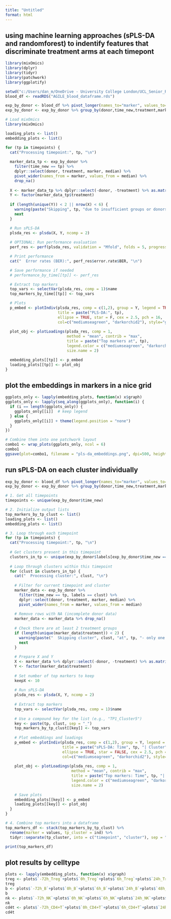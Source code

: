 ```yaml
---
title: "Untitled"
format: html
---
```


## using machine learning approaches (sPLS-DA and randomforest) to indentify features that discriminate treatment arms at each timepont
```r
library(mixOmics)
library(dplyr)
library(tidyr)
library(patchwork)
library(ggplotify)
```


```r
setwd("c:/Users/dan_m/OneDrive - University College London/UCL_Senior_Research_Fellow/AGILE/Blood/sub_clustering")
blood_df <- readRDS("AGILE_blood_dataframe.rds")
```


```r
exp_by_donor <- blood_df %>% pivot_longer(names_to="marker", values_to="expression", cols=c(1:31))
exp_by_donor <- exp_by_donor %>% group_by(donor,time_new,treatment,marker) %>% summarise(median = median(expression), .groups="drop")
```

```r
# Load mixOmics
library(mixOmics)

loading_plots <- list()
embedding_plots <- list()

for (tp in timepoints) {
  cat("Processing timepoint:", tp, "\n")
  
  marker_data_tp <- exp_by_donor %>%
    filter(time_new == tp) %>%
    dplyr::select(donor, treatment, marker, median) %>%
    pivot_wider(names_from = marker, values_from = median) %>%
    drop_na()
  
  X <- marker_data_tp %>% dplyr::select(-donor, -treatment) %>% as.matrix()
  Y <- factor(marker_data_tp$treatment)
  
  if (length(unique(Y)) < 2 || nrow(X) < 6) {
    warning(paste("Skipping", tp, "due to insufficient groups or donors"))
    next
  }

  # Run sPLS-DA
  plsda_res <- plsda(X, Y, ncomp = 2)
  
  # OPTIONAL: Run performance evaluation
  perf_res <- perf(plsda_res, validation = "Mfold", folds = 5, progressBar = FALSE, nrepeat = 10)

  # Print performance
  cat("  Error rates (BER):", perf_res$error.rate$BER, "\n")

  # Save performance if needed
  # performance_by_time[[tp]] <- perf_res

  # Extract top markers
  top_vars <- selectVar(plsda_res, comp = 1)$name
  top_markers_by_time[[tp]] <- top_vars

  # Plots
  p_embed <- plotIndiv(plsda_res, comp = c(1,2), group = Y, legend = TRUE,
                       title = paste("PLS-DA:", tp),
                       ellipse = TRUE, star = F, cex = 2.5, pch = 16,
                       col=c("mediumseagreen", "darkorchid2"), style="ggplot2")
  
  plot_obj <- plotLoadings(plsda_res, comp = 1,
                           method = "mean", contrib = "max",
                           title = paste("Top markers at", tp),
                           legend.color = c("mediumseagreen", "darkorchid2"),
                           size.name = 2)

  embedding_plots[[tp]] <- p_embed
  loading_plots[[tp]] <- plot_obj
}
```

## plot the embeddings in markers in a nice grid
```r
ggplots_only <- lapply(embedding_plots, function(x) x$graph)
ggplots_only <- lapply(seq_along(ggplots_only), function(i) {
  if (i == length(ggplots_only)) {
    ggplots_only[[i]]  # keep legend
  } else {
    ggplots_only[[i]] + theme(legend.position = "none")
  }
})

# Combine them into one patchwork layout
combo1 <- wrap_plots(ggplots_only, ncol = 6)
combo1
ggsave(plot=combo1, filename = "pls-da_embeddings.png", dpi=500, height=5,width=18)
```

## run sPLS-DA on each cluster individually
```r
exp_by_donor <- blood_df %>% pivot_longer(names_to="marker", values_to="expression", cols=c(1:31))
exp_by_donor <- exp_by_donor %>% group_by(donor,time_new,treatment,marker,labels) %>% summarise(median = median(expression), .groups="drop")

# 1. Get all timepoints
timepoints <- unique(exp_by_donor$time_new)

# 2. Initialize output lists
top_markers_by_tp_clust <- list()
loading_plots <- list()
embedding_plots <- list()

# 3. Loop through each timepoint
for (tp in timepoints) {
  cat("Processing timepoint:", tp, "\n")
  
  # Get clusters present in this timepoint
  clusters_in_tp <- unique(exp_by_donor$labels[exp_by_donor$time_new == tp])
  
  # Loop through clusters within this timepoint
  for (clust in clusters_in_tp) {
    cat("  Processing cluster:", clust, "\n")
    
    # Filter for current timepoint and cluster
    marker_data <- exp_by_donor %>%
      filter(time_new == tp, labels == clust) %>%
      dplyr::select(donor, treatment, marker, median) %>%
      pivot_wider(names_from = marker, values_from = median)
    
    # Remove rows with NA (incomplete donor data)
    marker_data <- marker_data %>% drop_na()
    
    # Check there are at least 2 treatment groups
    if (length(unique(marker_data$treatment)) < 2) {
      warning(paste("  Skipping cluster", clust, "at", tp, "- only one treatment group"))
      next
    }
    
    # Prepare X and Y
    X <- marker_data %>% dplyr::select(-donor, -treatment) %>% as.matrix()
    Y <- factor(marker_data$treatment)
    
    # Set number of top markers to keep
    keepX <- 10
    
    # Run sPLS-DA
    plsda_res <- plsda(X, Y, ncomp = 2)
    
    # Extract top markers
    top_vars <- selectVar(plsda_res, comp = 1)$name
    
    # Use a compound key for the list (e.g., "TP1_Cluster5")
    key <- paste(tp, clust, sep = "_")
    top_markers_by_tp_clust[[key]] <- top_vars
    
    # Plot embeddings and loadings
    p_embed <- plotIndiv(plsda_res, comp = c(1,2), group = Y, legend = TRUE,
                         title = paste("sPLS-DA: Time", tp, "| Cluster", clust),
                         ellipse = TRUE, star = FALSE, cex = 2.5, pch = 16,
                         col=c("mediumseagreen", "darkorchid2"), style="ggplot2")
    
    plot_obj <- plotLoadings(plsda_res, comp = 1,
                             method = "mean", contrib = "max",
                             title = paste("Top markers: Time", tp, "| Cluster", clust),
                             legend.color = c("mediumseagreen", "darkorchid2"),
                             size.name = 2)
    
    # Save plots
    embedding_plots[[key]] <- p_embed
    loading_plots[[key]] <- plot_obj
  }
}

# 4. Combine top markers into a dataframe
top_markers_df <- stack(top_markers_by_tp_clust) %>%
  rename(marker = values, tp_cluster = ind) %>%
  tidyr::separate(tp_cluster, into = c("timepoint", "cluster"), sep = "_")

print(top_markers_df)
```

## plot results by celltype
```r
plots <- lapply(embedding_plots, function(x) x$graph)
treg <- plots$`-72h_Treg`+plots$`0h_Treg`+plots$`6h_Treg`+plots$`24h_Treg`+plots$`48h_Treg`+plots$`72h_Treg`
treg
b <- plots$`-72h_B`+plots$`0h_B`+plots$`6h_B`+plots$`24h_B`+plots$`48h_B`+plots$`72h_B`
b
nk <- plots$`-72h_NK`+plots$`0h_NK`+plots$`6h_NK`+plots$`24h_NK`+plots$`48h_NK`+plots$`72h_NK`
nk
cd4t <- plots$`-72h_CD4+T`+plots$`0h_CD4+T`+plots$`6h_CD4+T`+plots$`24h_CD4+T`+plots$`48h_CD4+T`+plots$`72h_CD4+T`
cd4t
```